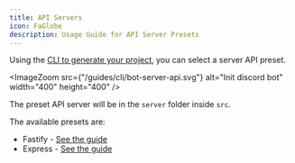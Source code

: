 ```yaml
---
title: API Servers
icon: FaGlobe
description: Usage Guide for API Server Presets
---
```


Using the [CLI to generate your project](/docs/discord/start), you can select a server API preset.

<ImageZoom src={"/guides/cli/bot-server-api.svg"} alt="Init discord bot" width="400" height="400" />

The preset API server will be in the `server` folder inside `src`.

The available presets are:

- Fastify - [See the guide](/docs/discord/servers/fastify)
- Express - [See the guide](/docs/discord/servers/express)